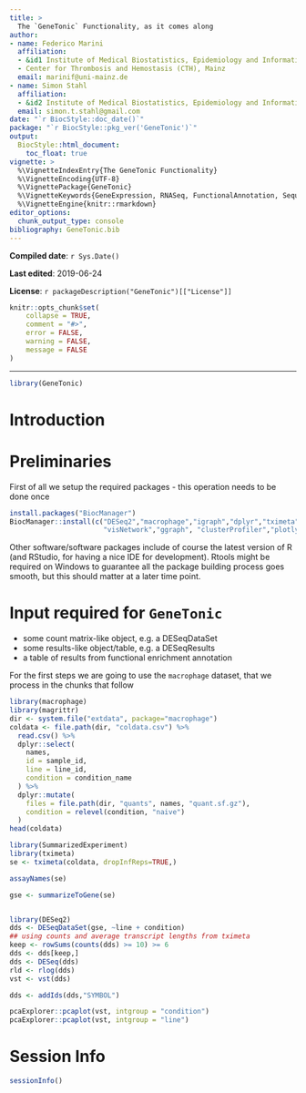 ```yaml
---
title: >
  The `GeneTonic` Functionality, as it comes along
author:
- name: Federico Marini
  affiliation: 
  - &id1 Institute of Medical Biostatistics, Epidemiology and Informatics (IMBEI), Mainz
  - Center for Thrombosis and Hemostasis (CTH), Mainz
  email: marinif@uni-mainz.de
- name: Simon Stahl
  affiliation: 
  - &id2 Institute of Medical Biostatistics, Epidemiology and Informatics (IMBEI), Mainz
  email: simon.t.stahl@gmail.com
date: "`r BiocStyle::doc_date()`"
package: "`r BiocStyle::pkg_ver('GeneTonic')`"
output: 
  BiocStyle::html_document:
    toc_float: true
vignette: >
  %\VignetteIndexEntry{The GeneTonic Functionality}
  %\VignetteEncoding{UTF-8}  
  %\VignettePackage{GeneTonic}
  %\VignetteKeywords{GeneExpression, RNASeq, FunctionalAnnotation, Sequencing, Visualization, QualityControl, GUI}
  %\VignetteEngine{knitr::rmarkdown}
editor_options: 
  chunk_output_type: console
bibliography: GeneTonic.bib
---
```


**Compiled date**: `r Sys.Date()`

**Last edited**: 2019-06-24

**License**: `r packageDescription("GeneTonic")[["License"]]`

```r
knitr::opts_chunk$set(
    collapse = TRUE,
    comment = "#>",
    error = FALSE,
    warning = FALSE,
    message = FALSE
)
```
  
---

```r
library(GeneTonic)
```

# Introduction

# Preliminaries

First of all we setup the required packages - this operation needs to be done once

```r
install.packages("BiocManager")
BiocManager::install(c("DESeq2","macrophage","igraph","dplyr","tximeta","ideal", "pcaExplorer",
                       "visNetwork","ggraph", "clusterProfiler","plotly","knitr","rmarkdown"))
```

Other software/software packages include of course the latest version of R (and RStudio, for having a nice IDE for development).
Rtools might be required on Windows to guarantee all the package building process goes smooth, but this should matter at a later time point.

# Input required for `GeneTonic`

- some count matrix-like object, e.g. a DESeqDataSet
- some results-like object/table, e.g. a DESeqResults
- a table of results from functional enrichment annotation

For the first steps we are going to use the `macrophage` dataset, that we process in the chunks that follow

```r
library(macrophage)
library(magrittr)
dir <- system.file("extdata", package="macrophage")
coldata <- file.path(dir, "coldata.csv") %>% 
  read.csv() %>% 
  dplyr::select(
    names, 
    id = sample_id, 
    line = line_id, 
    condition = condition_name
  ) %>%
  dplyr::mutate(
    files = file.path(dir, "quants", names, "quant.sf.gz"),
    condition = relevel(condition, "naive")
  )
head(coldata)

library(SummarizedExperiment)
library(tximeta)
se <- tximeta(coldata, dropInfReps=TRUE,)

assayNames(se)

gse <- summarizeToGene(se)



```

```r
library(DESeq2)
dds <- DESeqDataSet(gse, ~line + condition)
## using counts and average transcript lengths from tximeta
keep <- rowSums(counts(dds) >= 10) >= 6
dds <- dds[keep,]
dds <- DESeq(dds)
rld <- rlog(dds)
vst <- vst(dds)

dds <- addIds(dds,"SYMBOL")
```

```r
pcaExplorer::pcaplot(vst, intgroup = "condition")
pcaExplorer::pcaplot(vst, intgroup = "line")
```


# Session Info {-}

```r
sessionInfo()
```

